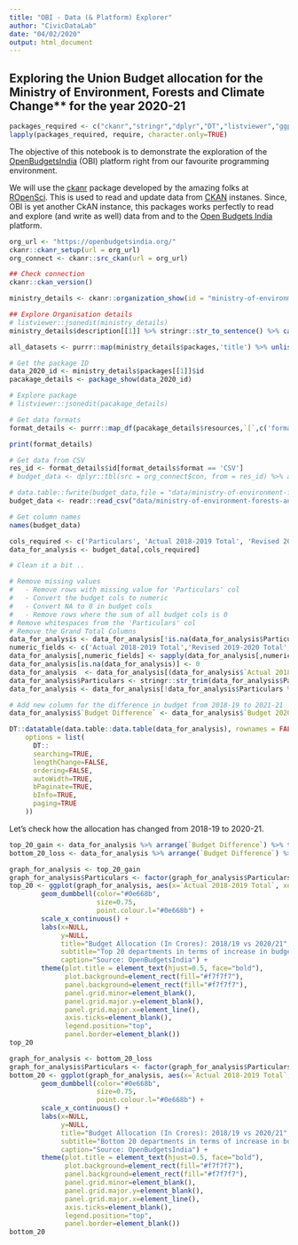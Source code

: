 ```yaml
---
title: "OBI - Data (& Platform) Explorer"
author: "CivicDataLab"
date: "04/02/2020"
output: html_document
---
```



## Exploring the Union Budget allocation for the Ministry of Environment, Forests and Climate Change** for the year 2020-21

```r
packages_required <- c("ckanr","stringr","dplyr","DT","listviewer","ggplot2","ggalt")
lapply(packages_required, require, character.only=TRUE)
```

The objective of this notebook is to demonstrate the exploration of the [OpenBudgetsIndia](openbudgetsindia.org/) (OBI) platform right from our favourite programming environment. 

We will use the [ckanr](https://github.com/ropensci/ckanr) package developed by the amazing folks at [ROpenSci](https://ropensci.org/). This is used to read and update data from [CKAN](https://ckan.org/) instanes. Since, OBI is yet another CkAN instance, this packages works perfectly to read and explore (and write as well) data from and to the [Open Budgets India](openbudgetsindia.org/) platform. 

```r
org_url <- "https://openbudgetsindia.org/"
ckanr::ckanr_setup(url = org_url)
org_connect <- ckanr::src_ckan(url = org_url)

## Check connection
ckanr::ckan_version()
```

```r
ministry_details <- ckanr::organization_show(id = "ministry-of-environment-forests-and-climate-change",include_datasets = TRUE)

## Explore Organisation details
# listviewer::jsonedit(ministry_details)
ministry_details$description[[1]] %>% stringr::str_to_sentence() %>% cat()
```

```r
all_datasets <- purrr::map(ministry_details$packages,'title') %>% unlist()
```

```r

# Get the package ID
data_2020_id <- ministry_details$packages[[1]]$id
pacakage_details <- package_show(data_2020_id)

# Explore package
# listviewer::jsonedit(pacakage_details)

# Get data formats
format_details <- purrr::map_df(pacakage_details$resources,`[`,c('format','id'))

print(format_details)
```

```r
# Get data from CSV
res_id <- format_details$id[format_details$format == 'CSV']
# budget_data <- dplyr::tbl(src = org_connect$con, from = res_id) %>% as_tibble(.)

# data.table::fwrite(budget_data,file = "data/ministry-of-environment-forests-and-climate-change-2020.csv")
budget_data <- readr::read_csv("data/ministry-of-environment-forests-and-climate-change-2020.csv")

# Get column names
names(budget_data)
```

```r
cols_required <- c('Particulars', 'Actual 2018-2019 Total', 'Revised 2019-2020 Total' ,'Budget 2020-2021 Total')
data_for_analysis <- budget_data[,cols_required]

# Clean it a bit .. 

# Remove missing values
#   - Remove rows with missing value for 'Particulars' col
#   - Convert the budget cols to numeric
#   - Convert NA to 0 in budget cols
#   - Remove rows where the sum of all budget cols is 0
# Remove whitespaces from the 'Particulars' col
# Remove the Grand Total Columns
data_for_analysis <- data_for_analysis[!is.na(data_for_analysis$Particulars),]
numeric_fields <- c('Actual 2018-2019 Total','Revised 2019-2020 Total','Budget 2020-2021 Total')
data_for_analysis[,numeric_fields] <- sapply(data_for_analysis[,numeric_fields], as.numeric)
data_for_analysis[is.na(data_for_analysis)] <- 0 
data_for_analysis  <- data_for_analysis[(data_for_analysis$`Actual 2018-2019 Total` + data_for_analysis$`Revised 2019-2020 Total` + data_for_analysis$`Budget 2020-2021 Total`) > 0,]
data_for_analysis$Particulars <- stringr::str_trim(data_for_analysis$Particulars)
data_for_analysis <- data_for_analysis[!data_for_analysis$Particulars %in% c('Grand Total'),]

# Add new column for the difference in budget from 2018-19 to 2021-21
data_for_analysis$`Budget Difference` <- data_for_analysis$`Budget 2020-2021 Total` - data_for_analysis$`Actual 2018-2019 Total`
```

```r
DT::datatable(data.table::data.table(data_for_analysis), rownames = FALSE,
    options = list(
      DT::
      searching=TRUE, 
      lengthChange=FALSE, 
      ordering=FALSE, 
      autoWidth=TRUE, 
      bPaginate=TRUE, 
      bInfo=TRUE, 
      paging=TRUE
    ))
```


Let's check how the allocation has changed from 2018-19 to 2020-21. 

```r
top_20_gain <- data_for_analysis %>% arrange(`Budget Difference`) %>% tail(20)
bottom_20_loss <- data_for_analysis %>% arrange(`Budget Difference`) %>% head(20) 
```


```r
graph_for_analysis <- top_20_gain
graph_for_analysis$Particulars <- factor(graph_for_analysis$Particulars, levels = graph_for_analysis$Particulars)
top_20 <- ggplot(graph_for_analysis, aes(x=`Actual 2018-2019 Total`, xend=`Budget 2020-2021 Total`, y=Particulars, group=Particulars)) + 
        geom_dumbbell(color="#0e668b", 
                      size=0.75, 
                      point.colour.l="#0e668b") + 
        scale_x_continuous() + 
        labs(x=NULL, 
             y=NULL, 
             title="Budget Allocation (In Crores): 2018/19 vs 2020/21", 
             subtitle="Top 20 departments in terms of increase in budget allocation", 
             caption="Source: OpenBudgetsIndia") +
        theme(plot.title = element_text(hjust=0.5, face="bold"),
              plot.background=element_rect(fill="#f7f7f7"),
              panel.background=element_rect(fill="#f7f7f7"),
              panel.grid.minor=element_blank(),
              panel.grid.major.y=element_blank(),
              panel.grid.major.x=element_line(),
              axis.ticks=element_blank(),
              legend.position="top",
              panel.border=element_blank())
top_20
```

```r
graph_for_analysis <- bottom_20_loss
graph_for_analysis$Particulars <- factor(graph_for_analysis$Particulars, levels = graph_for_analysis$Particulars)
bottom_20 <- ggplot(graph_for_analysis, aes(x=`Actual 2018-2019 Total`, xend=`Budget 2020-2021 Total`, y=Particulars, group=Particulars)) + 
        geom_dumbbell(color="#0e668b", 
                      size=0.75, 
                      point.colour.l="#0e668b") + 
        scale_x_continuous() + 
        labs(x=NULL, 
             y=NULL, 
             title="Budget Allocation (In Crores): 2018/19 vs 2020/21", 
             subtitle="Bottom 20 departments in terms of increase in budget allocation", 
             caption="Source: OpenBudgetsIndia") +
        theme(plot.title = element_text(hjust=0.5, face="bold"),
              plot.background=element_rect(fill="#f7f7f7"),
              panel.background=element_rect(fill="#f7f7f7"),
              panel.grid.minor=element_blank(),
              panel.grid.major.y=element_blank(),
              panel.grid.major.x=element_line(),
              axis.ticks=element_blank(),
              legend.position="top",
              panel.border=element_blank())
bottom_20
```
